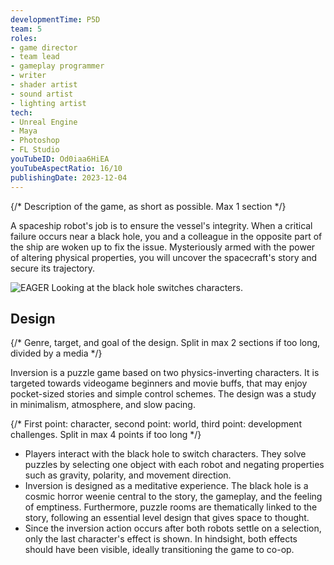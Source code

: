 ```yaml
---
developmentTime: P5D
team: 5
roles:
- game director
- team lead
- gameplay programmer
- writer
- shader artist
- sound artist
- lighting artist
tech:
- Unreal Engine
- Maya
- Photoshop
- FL Studio
youTubeID: Od0iaa6HiEA
youTubeAspectRatio: 16/10
publishingDate: 2023-12-04
---
```


{/* Description of the game, as short as possible. Max 1 section */}

A spaceship robot's job is to ensure the vessel's integrity. When a critical failure occurs near a black hole, you and a colleague in the opposite part of the ship are woken up to fix the issue. Mysteriously armed with the power of altering physical properties, you will uncover the spacecraft's story and secure its trajectory.

![EAGER Looking at the black hole switches characters.](./inversion-game.png)

## Design

{/* Genre, target, and goal of the design. Split in max 2 sections if too long, divided by a media */}

Inversion is a puzzle game based on two physics-inverting characters. It is targeted towards videogame beginners and movie buffs, that may enjoy pocket-sized stories and simple control schemes. The design was a study in minimalism, atmosphere, and slow pacing.

{/* First point: character, second point: world, third point: development challenges. Split in max 4 points if too long */}

* Players interact with the black hole to switch characters. They solve puzzles by selecting one object with each robot and negating properties such as gravity, polarity, and movement direction.
* Inversion is designed as a meditative experience. The black hole is a cosmic horror weenie central to the story, the gameplay, and the feeling of emptiness. Furthermore, puzzle rooms are thematically linked to the story, following an essential level design that gives space to thought.
* Since the inversion action occurs after both robots settle on a selection, only the last character's effect is shown. In hindsight, both effects should have been visible, ideally transitioning the game to co-op.